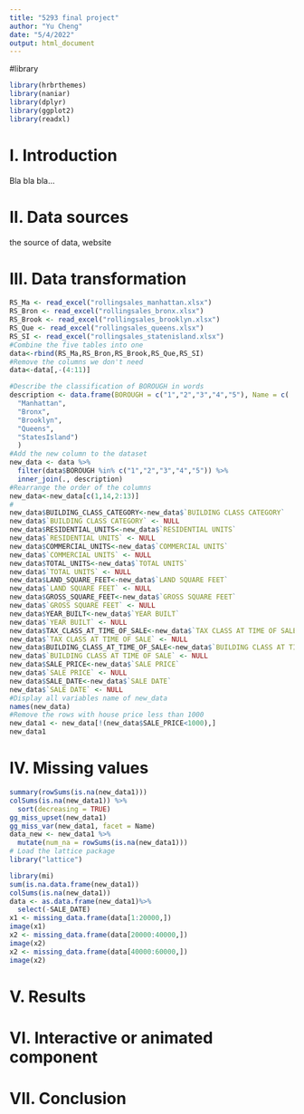 ```yaml
---
title: "5293 final project"
author: "Yu Cheng"
date: "5/4/2022"
output: html_document
---
```


#library
```r
library(hrbrthemes)
library(naniar)
library(dplyr)
library(ggplot2)
library(readxl)
```

# I. Introduction

Bla bla bla...

# II. Data sources

the source of  data, website

# III. Data transformation

```r
RS_Ma <- read_excel("rollingsales_manhattan.xlsx")
RS_Bron <- read_excel("rollingsales_bronx.xlsx")
RS_Brook <- read_excel("rollingsales_brooklyn.xlsx")
RS_Que <- read_excel("rollingsales_queens.xlsx")
RS_SI <- read_excel("rollingsales_statenisland.xlsx")
#Combine the five tables into one
data<-rbind(RS_Ma,RS_Bron,RS_Brook,RS_Que,RS_SI)
#Remove the columns we don't need
data<-data[,-(4:11)]

#Describe the classification of BOROUGH in words
description <- data.frame(BOROUGH = c("1","2","3","4","5"), Name = c(
  "Manhattan",
  "Bronx",
  "Brooklyn",
  "Queens",
  "StatesIsland")
  )
#Add the new column to the dataset
new_data <- data %>%
  filter(data$BOROUGH %in% c("1","2","3","4","5")) %>%
  inner_join(., description)
#Rearrange the order of the columns
new_data<-new_data[c(1,14,2:13)]
#
new_data$BUILDING_CLASS_CATEGORY<-new_data$`BUILDING CLASS CATEGORY`
new_data$`BUILDING CLASS CATEGORY` <- NULL
new_data$RESIDENTIAL_UNITS<-new_data$`RESIDENTIAL UNITS`
new_data$`RESIDENTIAL UNITS` <- NULL
new_data$COMMERCIAL_UNITS<-new_data$`COMMERCIAL UNITS`
new_data$`COMMERCIAL UNITS` <- NULL
new_data$TOTAL_UNITS<-new_data$`TOTAL UNITS`
new_data$`TOTAL UNITS` <- NULL
new_data$LAND_SQUARE_FEET<-new_data$`LAND SQUARE FEET`
new_data$`LAND SQUARE FEET` <- NULL
new_data$GROSS_SQUARE_FEET<-new_data$`GROSS SQUARE FEET`
new_data$`GROSS SQUARE FEET` <- NULL
new_data$YEAR_BUILT<-new_data$`YEAR BUILT`
new_data$`YEAR BUILT` <- NULL
new_data$TAX_CLASS_AT_TIME_OF_SALE<-new_data$`TAX CLASS AT TIME OF SALE`
new_data$`TAX CLASS AT TIME OF SALE` <- NULL
new_data$BUILDING_CLASS_AT_TIME_OF_SALE<-new_data$`BUILDING CLASS AT TIME OF SALE`
new_data$`BUILDING CLASS AT TIME OF SALE` <- NULL
new_data$SALE_PRICE<-new_data$`SALE PRICE`
new_data$`SALE PRICE` <- NULL
new_data$SALE_DATE<-new_data$`SALE DATE`
new_data$`SALE DATE` <- NULL
#Display all variables name of new_data
names(new_data)
#Remove the rows with house price less than 1000
new_data1 <- new_data[!(new_data$SALE_PRICE<1000),]
new_data1

```

# IV. Missing values

```r
summary(rowSums(is.na(new_data1)))
colSums(is.na(new_data1)) %>%
  sort(decreasing = TRUE)
gg_miss_upset(new_data1)
gg_miss_var(new_data1, facet = Name)
data_new <- new_data1 %>%
  mutate(num_na = rowSums(is.na(new_data1))) 
# Load the lattice package
library("lattice")

library(mi)
sum(is.na.data.frame(new_data1))
colSums(is.na(new_data1))
data <- as.data.frame(new_data1)%>%
  select(-SALE_DATE)
x1 <- missing_data.frame(data[1:20000,])
image(x1)
x2 <- missing_data.frame(data[20000:40000,])
image(x2)
x2 <- missing_data.frame(data[40000:60000,])
image(x2)

```



# V. Results


# VI. Interactive or animated component


# VII. Conclusion

